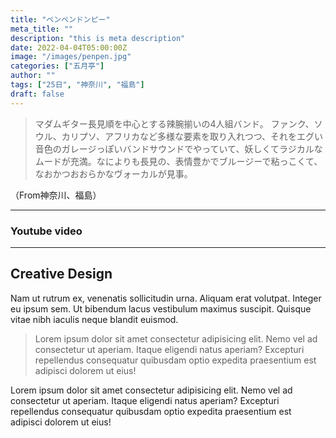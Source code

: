 ```yaml
---
title: "ペンペンドンピー"
meta_title: ""
description: "this is meta description"
date: 2022-04-04T05:00:00Z
image: "/images/penpen.jpg"
categories: ["五月亭"]
author: ""
tags: ["25日", "神奈川", "福島"]
draft: false
---
```


> マダムギター長見順を中心とする辣腕揃いの4人組バンド。
ファンク、ソウル、カリプソ、アフリカなど多様な要素を取り入れつつ、それをエグい音色のガレージっぽいバンドサウンドでやっていて、妖しくてラジカルなムードが充満。なによりも長見の、表情豊かでブルージーで粘っこくて、なおかつおおらかなヴォーカルが見事。

（From神奈川、福島）

---

### Youtube video

<Youtube client:load id="c92xc0pPSq8" title="
 Video Test Title" />

---

## Creative Design

Nam ut rutrum ex, venenatis sollicitudin urna. Aliquam erat volutpat. Integer eu ipsum sem. Ut bibendum lacus vestibulum maximus suscipit. Quisque vitae nibh iaculis neque blandit euismod.

> Lorem ipsum dolor sit amet consectetur adipisicing elit. Nemo vel ad consectetur ut aperiam. Itaque eligendi natus aperiam? Excepturi repellendus consequatur quibusdam optio expedita praesentium est adipisci dolorem ut eius!

Lorem ipsum dolor sit amet consectetur adipisicing elit. Nemo vel ad consectetur ut aperiam. Itaque eligendi natus aperiam? Excepturi repellendus consequatur quibusdam optio expedita praesentium est adipisci dolorem ut eius!
